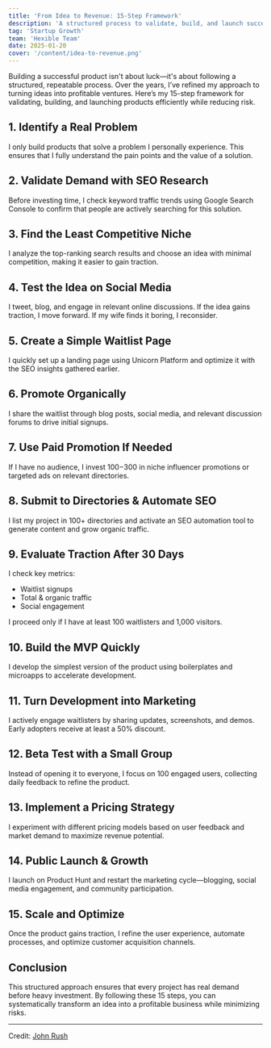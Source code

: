 ```yaml
---
title: 'From Idea to Revenue: 15-Step Framework'
description: 'A structured process to validate, build, and launch successful products while minimizing risk and maximizing efficiency.'
tag: 'Startup Growth'
team: 'Hexible Team'
date: 2025-01-20
cover: '/content/idea-to-revenue.png'
---
```


Building a successful product isn't about luck—it's about following a structured, repeatable process. Over the years, I’ve refined my approach to turning ideas into profitable ventures. Here’s my 15-step framework for validating, building, and launching products efficiently while reducing risk.

## 1. Identify a Real Problem

I only build products that solve a problem I personally experience. This ensures that I fully understand the pain points and the value of a solution.

## 2. Validate Demand with SEO Research

Before investing time, I check keyword traffic trends using Google Search Console to confirm that people are actively searching for this solution.

## 3. Find the Least Competitive Niche

I analyze the top-ranking search results and choose an idea with minimal competition, making it easier to gain traction.

## 4. Test the Idea on Social Media

I tweet, blog, and engage in relevant online discussions. If the idea gains traction, I move forward. If my wife finds it boring, I reconsider.

## 5. Create a Simple Waitlist Page

I quickly set up a landing page using Unicorn Platform and optimize it with the SEO insights gathered earlier.

## 6. Promote Organically

I share the waitlist through blog posts, social media, and relevant discussion forums to drive initial signups.

## 7. Use Paid Promotion If Needed

If I have no audience, I invest $100-$300 in niche influencer promotions or targeted ads on relevant directories.

## 8. Submit to Directories & Automate SEO

I list my project in 100+ directories and activate an SEO automation tool to generate content and grow organic traffic.

## 9. Evaluate Traction After 30 Days

I check key metrics:

- Waitlist signups
- Total & organic traffic
- Social engagement

I proceed only if I have at least 100 waitlisters and 1,000 visitors.

## 10. Build the MVP Quickly

I develop the simplest version of the product using boilerplates and microapps to accelerate development.

## 11. Turn Development into Marketing

I actively engage waitlisters by sharing updates, screenshots, and demos. Early adopters receive at least a 50% discount.

## 12. Beta Test with a Small Group

Instead of opening it to everyone, I focus on 100 engaged users, collecting daily feedback to refine the product.

## 13. Implement a Pricing Strategy

I experiment with different pricing models based on user feedback and market demand to maximize revenue potential.

## 14. Public Launch & Growth

I launch on Product Hunt and restart the marketing cycle—blogging, social media engagement, and community participation.

## 15. Scale and Optimize

Once the product gains traction, I refine the user experience, automate processes, and optimize customer acquisition channels.

## Conclusion

This structured approach ensures that every project has real demand before heavy investment. By following these 15 steps, you can systematically transform an idea into a profitable business while minimizing risks.

---

Credit: [John Rush](https://x.com/johnrushxin)
 
